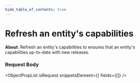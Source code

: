 ```yaml
---
hide_table_of_contents: true
---
```



# Refresh an entity's capabilities

**About**: Refresh an entity's capabilities to ensures that an entity's capabilities
up-to-date with new releases.

### Request Body

<ObjectPropList
  isRequest
  snippetsElement={<EntitiesRefreshCapabilities />}
  fields={[]}
/>

